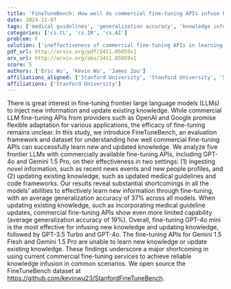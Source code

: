 ```yaml
---
title: 'FineTuneBench: How well do commercial fine-tuning APIs infuse knowledge into LLMs?'
date: 2024-11-07
tags: ['medical guidelines', 'generalization accuracy', 'knowledge infusion', 'fine-tuning', 'evaluation framework', 'commercial APIs', 'large language models', 'GPT-4o', 'Gemini 1.5 Pro', 'LLMs']
categories: ['cs.CL', 'cs.IR', 'cs.AI']
problem: F
solution: ['ineffectiveness of commercial fine-tuning APIs in learning new and updated knowledge']
pdf_url: http://arxiv.org/pdf/2411.05059v1
arx_url: http://arxiv.org/abs/2411.05059v1
score: 5
authors: ['Eric Wu', 'Kevin Wu', 'James Zou']
affiliations_aligned: ['Stanford University', 'Stanford University', 'Stanford University']
affiliations: ['Stanford University']
---
```



There is great interest in fine-tuning frontier large language models (LLMs) to inject new information and update existing knowledge. While commercial LLM fine-tuning APIs from providers such as OpenAI and Google promise flexible adaptation for various applications, the efficacy of fine-tuning remains unclear. In this study, we introduce FineTuneBench, an evaluation framework and dataset for understanding how well commercial fine-tuning APIs can successfully learn new and updated knowledge. We analyze five frontier LLMs with commercially available fine-tuning APIs, including GPT-4o and Gemini 1.5 Pro, on their effectiveness in two settings: (1) ingesting novel information, such as recent news events and new people profiles, and (2) updating existing knowledge, such as updated medical guidelines and code frameworks. Our results reveal substantial shortcomings in all the models' abilities to effectively learn new information through fine-tuning, with an average generalization accuracy of 37% across all models. When updating existing knowledge, such as incorporating medical guideline updates, commercial fine-tuning APIs show even more limited capability (average generalization accuracy of 19%). Overall, fine-tuning GPT-4o mini is the most effective for infusing new knowledge and updating knowledge, followed by GPT-3.5 Turbo and GPT-4o. The fine-tuning APIs for Gemini 1.5 Flesh and Gemini 1.5 Pro are unable to learn new knowledge or update existing knowledge. These findings underscore a major shortcoming in using current commercial fine-tuning services to achieve reliable knowledge infusion in common scenarios. We open source the FineTuneBench dataset at https://github.com/kevinwu23/StanfordFineTuneBench.